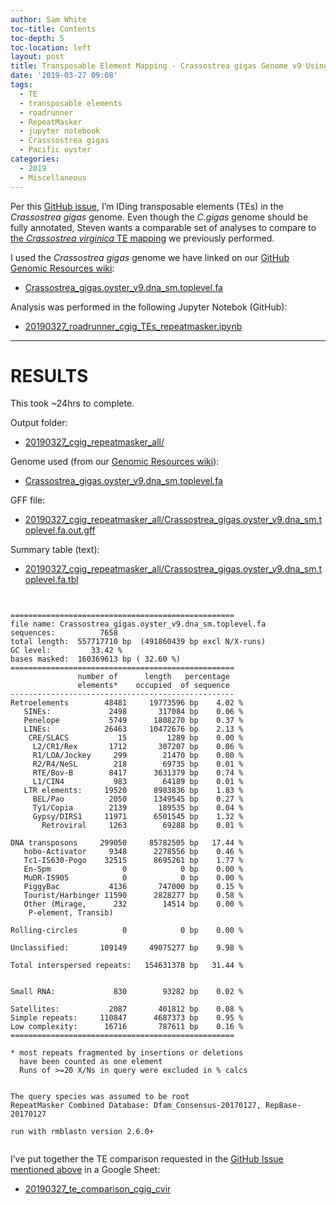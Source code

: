 ```yaml
---
author: Sam White
toc-title: Contents
toc-depth: 5
toc-location: left
layout: post
title: Transposable Element Mapping - Crassostrea gigas Genome v9 Using RepeatMasker 4.07 on Roadrunner
date: '2019-03-27 09:08'
tags:
  - TE
  - transposable elements
  - roadrunner
  - RepeatMasker
  - jupyter notebook
  - Crasssostrea gigas
  - Pacific oyster
categories:
  - 2019
  - Miscellaneous
---
```


Per this [GitHub issue](https://github.com/RobertsLab/resources/issues/643), I'm IDing transposable elements (TEs) in the _Crassostrea gigas_ genome. Even though the _C.gigas_ genome should be fully annotated, Steven wants a comparable set of analyses to compare to [the _Crassostrea virginica_ TE mapping](https://robertslab.github.io/sams-notebook/posts/2018/2018-08-28-transposable-element-mapping-crassostrea-virginica-genome-cvirginica_v300-using-repeatmasker-4-07/) we previously performed.

I used the _Crassostrea gigas_ genome we have linked on our [GitHub Genomic Resources wiki](https://github.com/RobertsLab/resources/wiki/Genomic-Resources):

- [Crassostrea_gigas.oyster_v9.dna_sm.toplevel.fa](http://owl.fish.washington.edu/halfshell/genomic-databank/Crassostrea_gigas.oyster_v9.dna_sm.toplevel.fa)

Analysis was performed in the following Jupyter Notebok (GitHub):

- [20190327_roadrunner_cgig_TEs_repeatmasker.ipynb](https://github.com/RobertsLab/code/blob/master/notebooks/sam/20190327_roadrunner_cgig_TEs_repeatmasker.ipynb)

---

# RESULTS

This took ~24hrs to complete.

Output folder:

- [20190327_cgig_repeatmasker_all/](http://gannet.fish.washington.edu/Atumefaciens/20190327_cgig_repeatmasker_all)

Genome used (from our [Genomic Resources wiki](https://github.com/RobertsLab/resources/wiki/Genomic-Resources#genome)):

- [Crassostrea_gigas.oyster_v9.dna_sm.toplevel.fa](http://owl.fish.washington.edu/halfshell/genomic-databank/Crassostrea_gigas.oyster_v9.dna_sm.toplevel.fa)

GFF file:

- [20190327_cgig_repeatmasker_all/Crassostrea_gigas.oyster_v9.dna_sm.toplevel.fa.out.gff](http://gannet.fish.washington.edu/Atumefaciens/20190327_cgig_repeatmasker_all/Crassostrea_gigas.oyster_v9.dna_sm.toplevel.fa.out.gff)

Summary table (text):

- [20190327_cgig_repeatmasker_all/Crassostrea_gigas.oyster_v9.dna_sm.toplevel.fa.tbl](http://gannet.fish.washington.edu/Atumefaciens/20190327_cgig_repeatmasker_all/Crassostrea_gigas.oyster_v9.dna_sm.toplevel.fa.tbl)

<pre><code>

==================================================
file name: Crassostrea_gigas.oyster_v9.dna_sm.toplevel.fa
sequences:          7658
total length:  557717710 bp  (491860439 bp excl N/X-runs)
GC level:         33.42 %
bases masked:  160369613 bp ( 32.60 %)
==================================================
               number of      length   percentage
               elements*    occupied  of sequence
--------------------------------------------------
Retroelements        48481     19773596 bp    4.02 %
   SINEs:             2498       317084 bp    0.06 %
   Penelope           5749      1808270 bp    0.37 %
   LINEs:            26463     10472676 bp    2.13 %
    CRE/SLACS           15         1289 bp    0.00 %
     L2/CR1/Rex       1712       307207 bp    0.06 %
     R1/LOA/Jockey     299        21470 bp    0.00 %
     R2/R4/NeSL        218        69735 bp    0.01 %
     RTE/Bov-B        8417      3631379 bp    0.74 %
     L1/CIN4           983        64189 bp    0.01 %
   LTR elements:     19520      8983836 bp    1.83 %
     BEL/Pao          2050      1349545 bp    0.27 %
     Ty1/Copia        2139       189535 bp    0.04 %
     Gypsy/DIRS1     11971      6501545 bp    1.32 %
       Retroviral     1263        69288 bp    0.01 %

DNA transposons     299050     85782505 bp   17.44 %
   hobo-Activator     9348      2278556 bp    0.46 %
   Tc1-IS630-Pogo    32515      8695261 bp    1.77 %
   En-Spm                0            0 bp    0.00 %
   MuDR-IS905            0            0 bp    0.00 %
   PiggyBac           4136       747000 bp    0.15 %
   Tourist/Harbinger 11590      2828277 bp    0.58 %
   Other (Mirage,      232        14514 bp    0.00 %
    P-element, Transib)

Rolling-circles          0            0 bp    0.00 %

Unclassified:       109149     49075277 bp    9.98 %

Total interspersed repeats:   154631378 bp   31.44 %


Small RNA:             830        93282 bp    0.02 %

Satellites:           2087       401812 bp    0.08 %
Simple repeats:     110847      4687373 bp    0.95 %
Low complexity:      16716       787611 bp    0.16 %
==================================================

* most repeats fragmented by insertions or deletions
  have been counted as one element
  Runs of >=20 X/Ns in query were excluded in % calcs


The query species was assumed to be root          
RepeatMasker Combined Database: Dfam_Consensus-20170127, RepBase-20170127

run with rmblastn version 2.6.0+

</code></pre>


I've put together the TE comparison requested in the [GitHub Issue mentioned above](https://github.com/RobertsLab/resources/issues/643) in a Google Sheet:

- [20190327_te_comparison_cgig_cvir](https://docs.google.com/spreadsheets/d/1Or-zrbFAq2xl4iDNIJPJX0I9DWLtpa3m7gqDrFw-NT8/edit?usp=sharing)
